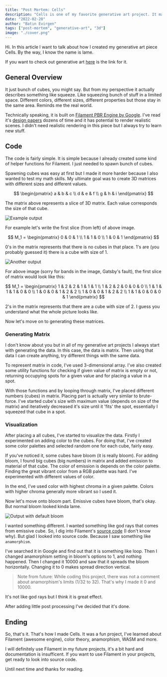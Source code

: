 ```yaml
---
title: "Post Mortem: Cells"
description: "Cells is one of my favorite generative art project. It made me learn so many new things. In this article I will try to explain how I created Cells."
date: "2022-02-20"
author: "Batın Evirgen"
tags: ["post-mortem", "generative-art", "3d"]
image: "./cover.png"
---
```


Hi. In this article I want to talk about how I created my generative art piece Cells. By the way, I know the name is lame.

If you want to check out generative art [here](https://www.fxhash.xyz/generative/8009) is the link for it.

## General Overview
It just bunch of cubes, you might say. But from my perspective it actually describes something like squeeze. Like squeezing bunch of stuff in a limited space.
Different colors, different sizes, different properties but those stay in the same area. Reminds me the real world.

Technically speaking, it is built on [Filament PBR Engine by Google](https://github.com/google/filament). I've read it's
[design papers](https://google.github.io/filament/Filament.html) dozens of time and it has potential to render realistic scenes. I didn't need realistic rendering
in this piece but I always try to learn new stuff.

## Code
The code is fairly simple. It is simple because I already created some kind of helper functions for Filament. I just needed to spawn bunch of cubes.

Spawning cubes was easy at first but I made it more harder because I also wanted to test my math skills. My ultimate goal was to create 3D matrices with different
sizes and different values.

$$
\begin{pmatrix}
  a & b & c \\
  d & e & f \\
  g & h & i
\end{pmatrix}
$$

The matrix above represents a slice of 3D matrix. Each value corresponds the size of that cube.

![Example output](./cells-1.png)

For example let's write the first slice (from left) of above image.

$$
M_1 = \begin{pmatrix}
  0 & 0 & 1 \\
  1 & 1 & 0 \\
  1 & 0 & 1
\end{pmatrix}
$$

0's in the matrix represents that there is no cubes in that place. 1's are (you probably guessed it) there is a cube with size of 1.

![Another output](./cells-2.png)

For above image (sorry for bands in the image, Gatsby's fault), the first slice of matrix would look like this:

$$
M_1 = \begin{pmatrix}
  1 & 2 & 2 & 1 & 1 & 1 \\
  1 & 2 & 2 & 0 & 0 & 0 \\
  1 & 1 & 1 & 1 & 0 & 0 \\
  1 & 0 & 0 & 1 & 2 & 2 \\
  1 & 0 & 0 & 1 & 2 & 2 \\
  1 & 1 & 0 & 0 & 0 & 1
\end{pmatrix}
$$

2's in the matrix represents that there are a cube with size of 2. I guess you understand what the whole picture looks like.

Now let's move on to generating these matrices.

### Generating Matrix
I don't know about you but in all of my generative art projects I always start with generating the data. In this case, the data is matrix. Then using that data I can
create anything, try different things with the same data.

To represent matrix in code, I've used 3-dimensional array. I've also created some utility functions for checking if given value of matrix is empty or not,
returning occupying spots for a given value and for placing a value in a spot.

With those functions and by looping through matrix, I've placed different numbers (cubes) in matrix. Placing part is actually very similar to brute-force. I've started
cube's size with maximum value (depends on size of the matrix) and iteratively decreased it's size until it 'fits' the spot, essentially I squeezed that cube in a spot.

### Visualization
After placing a all cubes, I've started to visualize the data. Firstly I experimented on adding color to the cubes. For doing that, I've created some color palettes
and selected random one for each cube, fairly easy.

If you've noticed it, some cubes have bloom (it is really bloom). For adding bloom, I found big cubes (big numbers) in matrix and added emission to material of that cube.
The color of emission is depends on the color palette. Finding the great vibrant color from a RGB palette was hard. I've experimented with different values of color.

In the end, I've used color with highest chroma in a given palette. Colors with higher chroma generally more vibrant so I used it.

Now let's move onto bloom part. Emissive cubes have bloom, that's okay. But normal bloom looked kinda lame.

![Output with default bloom](./cells-3.png)

I wanted something different. I wanted something like god rays that comes from emissive cube. So, I dig into Filament's [source code](https://github.com/google/filament/blob/df6a100fcba66d9c99328a49d41fe3adecc0165d/filament/include/filament/Options.h#L132)
(I don't know why). But glad I looked into source code. Because I saw something like `anamorphism`.

I've searched it in Google and find out that it is something like loop. Then I changed anamorphism setting in bloom's options to 1, and nothing happened.
Then I changed it 10000 and saw that it spreads the bloom horizontally. Changing it to 0 makes spread direction vertical.

> Note from future:
  While coding this project, there was not a comment about anamorphism's limits (1/32 to 32). That's why I made it 0 and 10000.

It's not like god rays but I think it is great effect.

After adding little post processing I've decided that it's done.

## Ending
So, that's it. That's how I made Cells. It was a fun project, I've learned about Filament (awesome engine), color theory, anamorphism, WASM and more.

I will definitely use Filament in my future projects, it's a bit hard and documentation is insufficent. If you want to use Filament in your projects, get ready to
look into source code.

Until next time and thanks for reading.